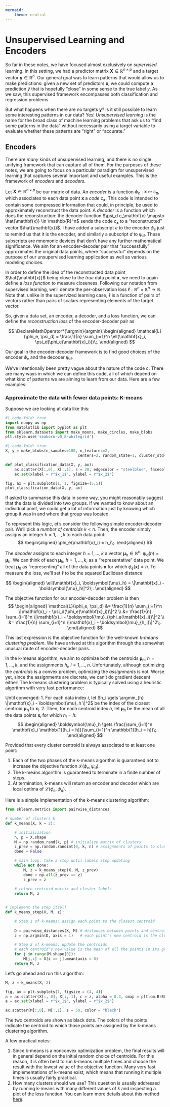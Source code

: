 ```yaml
---
mermaid: 
    theme: neutral
---
```


# Unsupervised Learning and Encoders

So far in these notes, we have focused almost exclusively on *supervised* learning. In this setting, we had a predictor matrix $\mathbf{X} \in \mathbb{R}^{n \times p}$ and a target vector $\mathbf{y} \in \mathbb{R}^n$. Our general goal was to learn patterns that would allow us to make predictions: given a new set of predictors $\mathbf{x}$, we could compute a prediction $\hat{y}$ that is hopefully "close" in some sense to the true label $y$. As we saw, this supervised framework encompasses both classification and regression problems. 

But what happens when there are no targets $\mathbf{y}$? Is it still possible to learn some interesting patterns in our data? Yes! *Unsupervised learning* is the name for the broad class of machine learning problems that ask us to "find some patterns in the data" without necessarily using a target variable to evaluate whether these patterns are "right" or "accurate."

## Encoders

There are *many* kinds of unsupervised learning, and there is no single unifying framework that can capture all of them. For the purposes of these notes, we are going to focus on a particular paradigm for unsupervised learning that captures several important and useful examples. This is the framework of *encoders* and *decoders*.  

Let $\mathbf{X} \in \mathbb{R}^{n\times p}$ be our matrix of data. An *encoder* is a function $\phi_e: \mathbf{x} \mapsto c_\mathbf{x}$, which associates to each data point $\mathbf{x}$ a *code* $c_{\mathbf{x}}$. This code is intended to contain some compressed information that could, in principle, be used to approximately reconstruct the data point. A *decoder* is a function which does the reconstruction: the decoder function $\psi_d c_\mathbf{x} \mapsto \hat{\mathbf{x}} \in \mathbb{R}^n$ sends the code $c_\mathbf{x}$ to a "reconstructed" vector $\hat{\mathbf{x}}$. [I have added a subscript $e$ to the encoder $\phi_e$ just to remind us that it is the encoder, and similarly a subscript $d$ to $\psi_d$. These subscripts are mnemonic devices that don't have any further mathematical significance.]{.aside} We aim for an encoder-decoder pair that "successfully" approximates the original data points, where "successful" depends on the purpose of our unsupervised learning application as well as various modeling choices. 

In order to define the idea of the reconstructed data point $\hat{\mathbf{x}}$ being close to the *true* data point $\mathbf{x}$, we need to again define a *loss function* to measure closeness. Following our notation from supervised learning, we'll denote the per-observation loss $\ell: \mathbb{R}^n \times \mathbb{R}^n \rightarrow \mathbb{R}$. Note that, unlike in the supervized learning case, $\ell$ is a function of pairs of vectors rather than pairs of scalars representing elements of the target vector. 

So, given a data set, an encoder, a decoder, and a loss function, we can define the *reconstruction loss* of the encoder-decoder pair as 

$$
\DeclareMathOperator*{\argmin}{argmin}
\begin{aligned}
    \mathcal{L}(\phi_e, \psi_d) = \frac{1}{n} \sum_{i=1}^n \ell(\mathbf{x}_i, \psi_d(\phi_e(\mathbf{x}_i)))\;. 
\end{aligned}
$$

Our goal in the encoder-decoder framework is to find good choices of the encoder $\phi_e$ and the decoder $\psi_d$. 

We've intentionally been pretty vague about the nature of the code $c$. There are many ways in which we can define this code, all of which depend on what kind of patterns we are aiming to learn from our data. Here are a few examples: 

### Approximate the data with fewer data points: K-means

Suppose we are looking at data like this: 

```python
#| code-fold: true
import numpy as np
from matplotlib import pyplot as plt 
from sklearn.datasets import make_moons, make_circles, make_blobs
plt.style.use('seaborn-v0_8-whitegrid')
```

```python
#| code-fold: true
X, y = make_blobs(n_samples=100, n_features=2, 
                                centers=2, random_state=1, cluster_std=2.0)

def plot_classification_data(X, y, ax):
    ax.scatter(X[:,0], X[:,1], s = 20, edgecolor = "steelblue", facecolor = "white", linewidth = 1.5)    
    ax.set(xlabel = r"$x_1$", ylabel = r"$x_2$")

fig, ax = plt.subplots(1, 1, figsize=(5,5))
plot_classification_data(X, y, ax)
```

If asked to summarise this data in some way, you might reasonably suggest that the data is divided into two groups. If we wanted to know about an individual point, we could get a lot of information just by knowing which group it was in and where that group was located. 

To represent this logic, et's consider the following simple encoder-decoder pair. We'll pick a *number of centroids* $k < n$. Then, the encoder simply assigns an integer $h = 1,\ldots,k$ to each data point: 
$$
\begin{aligned}
    \phi_e(\mathbf{x}_i) = h_i\;.
\end{aligned}
$$

The *decoder* assigns to each integer $h = 1,\ldots,k$ a vector $\boldsymbol{\mu}_h \in \mathbb{R}^n$: $\psi_d(h) = \boldsymbol{\mu}_h$.  We can think of each $\boldsymbol{\mu}_h$, $h = 1,\ldots,k$, as a "representative" data point. We treat $\boldsymbol{\mu}_h$ as "representing" all of the data points $\mathbf{x}$ for which $\phi_e(\mathbf{x}) = h$. To measure the loss, we'll set $\ell$ to be the squared Euclidean distance: 

$$
\begin{aligned}
    \ell(\mathbf{x}_i, \boldsymbol{\mu}_h) = \|\mathbf{x}_i - \boldsymbol{\mu}_h\|^2\;.
\end{aligned}
$$

The objective function for our encoder-decoder problem is then 
$$
\begin{aligned}
    \mathcal{L}(\phi_e, \psi_d) &= \frac{1}{n} \sum_{i=1}^n \|\mathbf{x}_i - \psi_d(\phi_e(\mathbf{x}_i))\|^2 \\ 
    &= \frac{1}{n} \sum_{i=1}^n \|\mathbf{x}_i - \boldsymbol{\mu}_{\phi_e(\mathbf{x}_i)}\|^2 \\ 
    &= \frac{1}{n} \sum_{i=1}^n \|\mathbf{x}_i - \boldsymbol{\mu}_{h_i}\|^2\;.
\end{aligned}
$$

This last expression is the objective function for the well-known *k-means clustering problem*. We have arrived at this algorithm through the somewhat unusual route of encoder-decoder pairs. 

In the k-means algorithm, we aim to optimize both the centroids $\boldsymbol{\mu}_h$, $h = 1,\ldots,k$, and the assignments $h_i$, $i = 1,\ldots,n$. Unfortunately, although optimizing the *centroids* is a convex problem, optimizing the *assignments* is not. Worse yet, since the assignments are discrete, we can't do gradient descent either! The k-means clustering problem is typically solved using a heuristic algorithm with very fast performance: 

Until converged: 
1. For each data index $i$, let $h_i \gets \argmin_{h} \|\mathbf{x}_i - \boldsymbol{\mu}_h  \|^2$ be the index of the closest centroid $\boldsymbol{\mu_{h}}$ to $\mathbf{x}_i$.
2. Then, for each centroid index $h$, let $\boldsymbol{\mu}_h$ be the mean of all the data points $\mathbf{x}_i$ for which $h_i = h$:
$$
\begin{aligned}
    \boldsymbol{\mu}_h \gets \frac{\sum_{i=1}^n \mathbf{x}_i \mathbb{1}[h_i = h]}{\sum_{i=1}^n \mathbb{1}[h_i = h]}\;.
\end{aligned}
$$


::: {.callout-note}
::: {#thm-kmeans-works}

Provided that every cluster centroid is always associated to at least one point: 

1. Each of the two phases of the k-means algorithm is guaranteed not to increase the objective function $\mathcal{L}(\phi_e, \psi_d)$.
2. The k-means algorithm is guaranteed to terminate in a finite number of steps. 
3. At termination, k-means will return an encoder and decoder which are local optima of $\mathcal{L}(\phi_e, \psi_d)$. 

:::
:::

Here is a simple implementation of the k-means clustering algorithm: 

```python
from sklearn.metrics import pairwise_distances

# number of clusters k
def k_means(X, k = 2):

    # initialization
    n, p = X.shape
    M = np.random.rand(k, p) # initialize matrix of clusters
    z_prev = np.random.randint(0, k, n) # assignments of points to clusters
    done = False

    # main loop: take a step until labels stop updating
    while not done: 
        M, z = k_means_step(X, M, z_prev)
        done = np.all(z_prev == z)
        z_prev = z
    
    # return centroid matrix and cluster labels
    return M, z


# implement the step itself
def k_means_step(X, M, z):

    # Step 1 of k-means: assign each point to the closest centroid
    
    D = pairwise_distances(X, M) # distances between points and centroids
    z = np.argmin(D, axis = 1)   # each point's new centroid is the closest one

    # Step 2 of k-means: update the centroids
    # each centroid's new value is the mean of all the points in its group
    for j in range(M.shape[0]):
        M[j,:] = X[z == j].mean(axis = 0)
    return M, z
```

Let's go ahead and run this algorithm: 

```python
M, z = k_means(X, 2)
```

```python
fig, ax = plt.subplots(1, figsize = (4, 4))
a = ax.scatter(X[:, 0], X[:, 1], c = z, alpha = 0.4, cmap = plt.cm.BrBG, vmin = -0.5, vmax = 1.5)
a = ax.set(xlabel = r"$x_1$", ylabel = r"$x_2$")

ax.scatter(M[:,0], M[:,1], s = 50, color = "black")
```

The two centroids are shown as black dots. The colors of the points indicate the centroid to which those points are assigned by the k-means clustering algorithm. 

A few practical notes: 

1. Since k-means is a nonconvex optimization problem, the final results will in general depend on the initial random choice of centroids. For this reason, it is often best to run k-means multiple times and choose the result with the lowest value of the objective function. Many very fast implementations of k-means exist, which means that running it multiple times is usually fairly practical. 
2. How many clusters should we use? This question is usually addressed by running k-means with many different values of $k$ and inspecting a plot of the loss function. You can learn more details about this method [here](https://en.wikipedia.org/wiki/Elbow_method_(clustering)). 